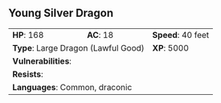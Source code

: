## Young Silver Dragon {#monster-young-silver-dragon}

```{=html}
<table class="table table-striped">
    <tbody>
        <tr>                    
            <td><b>HP</b>: 168</td>
            <td><b>AC</b>: 18</td>
            <td><b>Speed</b>: 40 feet</td>
        </tr>
        <tr>
            <td colspan="2"><b>Type</b>: Large Dragon (Lawful Good)</td>
            <td><b>XP</b>: 5000</td>
        </tr>
        <tr>
            <td colspan="3"><b>Vulnerabilities</b>: </td>
        </tr>
        <tr>
            <td colspan="3"><b>Resists</b>: </td>
        </tr>
        <tr>
            <td colspan="3"><b>Languages</b>: Common, draconic</td>
        </tr>
    </tbody>
</table>
```